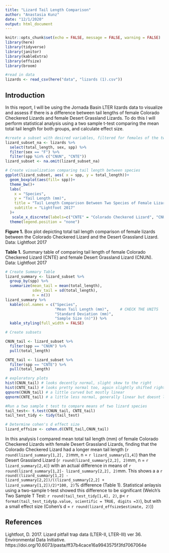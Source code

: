```yaml
---
title: "Lizard Tail Length Comparison"
author: "Anastasia Kunz"
date: "12/1/2020"
output: html_document
---
```


```r
knitr::opts_chunk$set(echo = FALSE, message = FALSE, warning = FALSE)
library(here)
library(tidyverse)
library(janitor)
library(kableExtra)
library(effsize)
library(broom)
```

```r
#read in data
lizards <- read_csv(here("data", "lizards (1).csv"))
```

## Introduction

In this report, I will be using the Jornada Basin LTER lizards data to visualize and assess if there is a difference between tail lengths of female Colorado Checkered Lizards and female Desert Grassland Lizards. To do this I will perform statistical analysis using a two sample t-test comparing the mean total tail length for both groups, and calculate effect size. 

```r
#create a subset with desired variables, filtered for females of the two species
lizard_subset_na <- lizards %>% 
  select(total_length, sex, spp) %>% 
  filter(sex == "F") %>% 
  filter(spp %in% c("CNUN", "CNTE"))
lizard_subset <- na.omit(lizard_subset_na)
```

```r
# Create visualization comparing tail length between species
ggplot(lizard_subset, aes( x = spp, y = total_length))+
  geom_boxplot(aes(fill= spp))+
  theme_bw()+
  labs(
    x = "Species",
    y = "Tail Length (mm)",
    title = "Tail Length Comparison Between Two Species of Female Lizards",
    subtitle = "Lightfoot 2017"
  )+
   scale_x_discrete(labels=c("CNTE" = "Colorado Checkered Lizard", "CNUN" = "Desert Grassland Lizard"))+
  theme(legend.position = "none")
```

**Figure 1.** Box plot depicting total tail length comparison of female lizards between the Colorado Checkered Lizard and the Desert Grassland Lizard. Data: Lightfoot 2017

**Table 1.** Summary table of comparing tail length of female Colorado Checkered Lizard (CNTE) and female Desert Grassland Lizard (CNUN). Data: Lightfoot 2017
```r
# Create Summary Table
lizard_summary <- lizard_subset %>% 
  group_by(spp) %>% 
  summarize(mean_tail = mean(total_length),
            sdev_tail = sd(total_length),
            n = n())
lizard_summary %>% 
  kable(col.names = c("Species",
                      "Mean Tail Length (mm)",     # CHECK THE UNITS
                      "Standard Deviation (mm)",
                      "Sample Size (n)")) %>% 
  kable_styling(full_width = FALSE)
```


```r
# Create subsets

CNUN_tail <- lizard_subset %>% 
  filter(spp == "CNUN") %>% 
  pull(total_length)

CNTE_tail <- lizard_subset %>% 
  filter(spp == "CNTE") %>% 
  pull(total_length)

# exploratory plots
hist(CNUN_tail) # looks decently normal, slight skew to the right
hist(CNTE_tail) # looks pretty normal too, again slightly shifted right
qqnorm(CNUN_tail) # a little curved but mostly linear
qqnorm(CNTE_tail) # a little less normal, generally linear but doesnt look great

```

```r
#Run a two sample t test to compare means of two lizard species
tail_test<- t.test(CNUN_tail, CNTE_tail)
tail_test_tidy <- tidy(tail_test)

```


```r
# Determine cohen's d effect size
lizard_effsize <- cohen.d(CNTE_tail,CNUN_tail)

```

In this analysis I compared mean total tail length (mm) of female Colorado Checkered Lizards with female Desert Grassland Lizards, finding that the Colorado Checkered Lizard had a longer mean tail length (`r round(lizard_summary[1,2], 2)`mm, n = `r lizard_summary[1,4]`) than the Desert Grassland Lizard (`r round(lizard_summary[2,2], 2)`mm, n = `r lizard_summary[2,4]`) with an actual difference in means of `r round(lizard_summary[1,2]- lizard_summary[2,2], 2)`mm. This shows a a `r round((lizard_summary[1,2] - lizard_summary[2,2])/((lizard_summary[2,2] + lizard_summary[1,2])/2)*100, 2)`% difference (Table 1). Statistical anlaysis using a two-sample t-test showed this difference to be significant (Welch's Two Sample T Test: `r round(tail_test_tidy[1,4], 2)`, p< `r format(tail_test_tidy$p.value, scientific = TRUE, digits =3)`), but with a small effect size (Cohen's d = `r round(lizard_effsize$estimate, 2)`))


## References

Lightfoot, D. 2017. Lizard pitfall trap data (LTER-II, LTER-III) ver 36. Environmental Data Initiative. https://doi.org/10.6073/pasta/ff37b4cace16a9943575f3fd7067064e 



